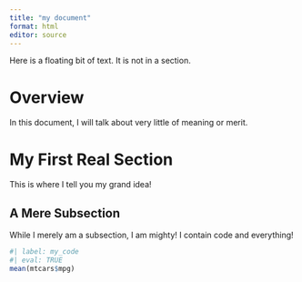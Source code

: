 ```yaml
---
title: "my document"
format: html
editor: source
---
```


Here is a floating bit of text. It is not in a section.

# Overview
In this document, I will talk about very little of meaning or merit.

# My First Real Section
This is where I tell you my grand idea!

## A Mere Subsection
While I merely am a subsection, I am mighty!
I contain code and everything!

```r
#| label: my_code
#| eval: TRUE
mean(mtcars$mpg)
```
